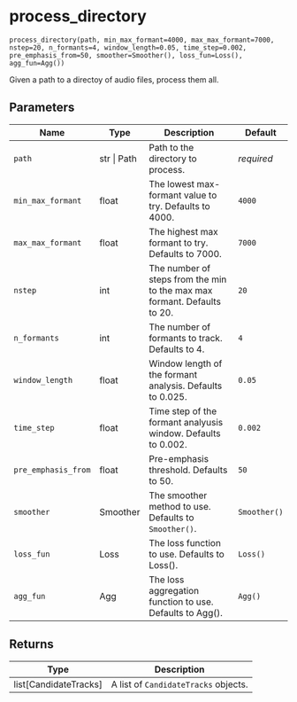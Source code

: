 # process_directory { #fasttrackpy.process_directory }

`process_directory(path, min_max_formant=4000, max_max_formant=7000, nstep=20, n_formants=4, window_length=0.05, time_step=0.002, pre_emphasis_from=50, smoother=Smoother(), loss_fun=Loss(), agg_fun=Agg())`

Given a path to a directoy of audio files, process them all.

## Parameters

| Name                | Type        | Description                                                               | Default      |
|---------------------|-------------|---------------------------------------------------------------------------|--------------|
| `path`              | str \| Path | Path to the directory to process.                                         | _required_   |
| `min_max_formant`   | float       | The lowest max-formant value to try.  Defaults to 4000.                   | `4000`       |
| `max_max_formant`   | float       | The highest max formant to try.  Defaults to 7000.                        | `7000`       |
| `nstep`             | int         | The number of steps from the min to the max max formant.  Defaults to 20. | `20`         |
| `n_formants`        | int         | The number of formants to track. Defaults to 4.                           | `4`          |
| `window_length`     | float       | Window length of the formant analysis.  Defaults to 0.025.                | `0.05`       |
| `time_step`         | float       | Time step of the formant analyusis window.  Defaults to 0.002.            | `0.002`      |
| `pre_emphasis_from` | float       | Pre-emphasis threshold.  Defaults to 50.                                  | `50`         |
| `smoother`          | Smoother    | The smoother method to use.  Defaults to `Smoother()`.                    | `Smoother()` |
| `loss_fun`          | Loss        | The loss function to use.  Defaults to Loss().                            | `Loss()`     |
| `agg_fun`           | Agg         | The loss aggregation function to use.  Defaults to Agg().                 | `Agg()`      |

## Returns

| Type                    | Description                          |
|-------------------------|--------------------------------------|
| list\[CandidateTracks\] | A list of `CandidateTracks` objects. |